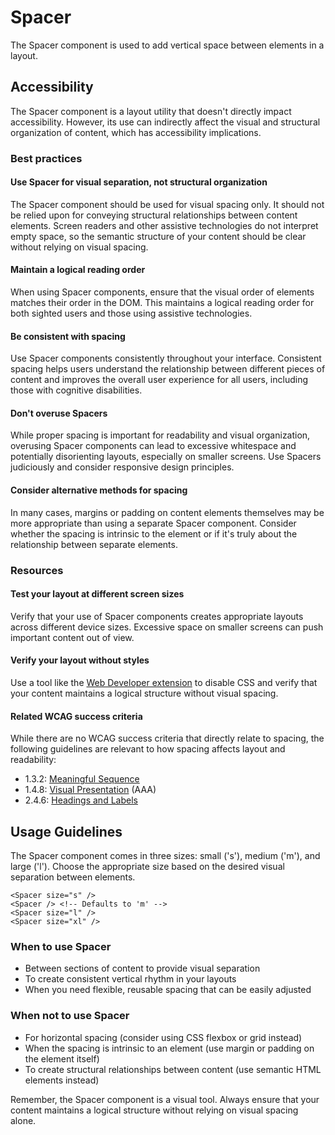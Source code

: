 
<Meta of={Stories} />

# Spacer

The Spacer component is used to add vertical space between elements in a layout.

<Canvas withToolbar={true} of={Stories.Base} />
<Controls />

## Accessibility

The Spacer component is a layout utility that doesn't directly impact accessibility. However, its use can indirectly affect the visual and structural organization of content, which has accessibility implications.

### Best practices

#### Use Spacer for visual separation, not structural organization

The Spacer component should be used for visual spacing only. It should not be relied upon for conveying structural relationships between content elements. Screen readers and other assistive technologies do not interpret empty space, so the semantic structure of your content should be clear without relying on visual spacing.

#### Maintain a logical reading order

When using Spacer components, ensure that the visual order of elements matches their order in the DOM. This maintains a logical reading order for both sighted users and those using assistive technologies.

#### Be consistent with spacing

Use Spacer components consistently throughout your interface. Consistent spacing helps users understand the relationship between different pieces of content and improves the overall user experience for all users, including those with cognitive disabilities.

#### Don't overuse Spacers

While proper spacing is important for readability and visual organization, overusing Spacer components can lead to excessive whitespace and potentially disorienting layouts, especially on smaller screens. Use Spacers judiciously and consider responsive design principles.

#### Consider alternative methods for spacing

In many cases, margins or padding on content elements themselves may be more appropriate than using a separate Spacer component. Consider whether the spacing is intrinsic to the element or if it's truly about the relationship between separate elements.

### Resources

#### Test your layout at different screen sizes

Verify that your use of Spacer components creates appropriate layouts across different device sizes. Excessive space on smaller screens can push important content out of view.

#### Verify your layout without styles

Use a tool like the [Web Developer extension](https://chrispederick.com/work/web-developer/) to disable CSS and verify that your content maintains a logical structure without visual spacing.

#### Related WCAG success criteria

While there are no WCAG success criteria that directly relate to spacing, the following guidelines are relevant to how spacing affects layout and readability:

- 1.3.2: [Meaningful Sequence](https://www.w3.org/WAI/WCAG21/Understanding/meaningful-sequence)
- 1.4.8: [Visual Presentation](https://www.w3.org/WAI/WCAG21/Understanding/visual-presentation) (AAA)
- 2.4.6: [Headings and Labels](https://www.w3.org/WAI/WCAG21/Understanding/headings-and-labels)

## Usage Guidelines

The Spacer component comes in three sizes: small ('s'), medium ('m'), and large ('l'). Choose the appropriate size based on the desired visual separation between elements.

```svelte
<Spacer size="s" />
<Spacer /> <!-- Defaults to 'm' -->
<Spacer size="l" />
<Spacer size="xl" />
```

### When to use Spacer

- Between sections of content to provide visual separation
- To create consistent vertical rhythm in your layouts
- When you need flexible, reusable spacing that can be easily adjusted

### When not to use Spacer

- For horizontal spacing (consider using CSS flexbox or grid instead)
- When the spacing is intrinsic to an element (use margin or padding on the element itself)
- To create structural relationships between content (use semantic HTML elements instead)

Remember, the Spacer component is a visual tool. Always ensure that your content maintains a logical structure without relying on visual spacing alone.
